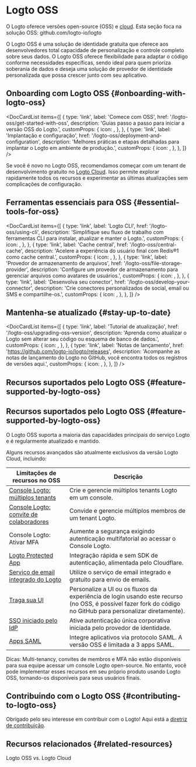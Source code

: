 
# Logto OSS

O Logto oferece versões open-source (OSS) e [cloud](/logto-cloud). Esta seção foca na solução OSS: <Url type="inline" href="https://github.com/logto-io/logto">github.com/logto-io/logto</Url>

O Logto OSS é uma solução de identidade gratuita que oferece aos desenvolvedores total capacidade de personalização e controle completo sobre seus dados. O Logto OSS oferece flexibilidade para adaptar o código conforme necessidades específicas, sendo ideal para quem prioriza soberania de dados e deseja uma solução de provedor de identidade personalizada que possa crescer junto com seu aplicativo.

## Onboarding com Logto OSS \{#onboarding-with-logto-oss}

<DocCardList
  items={[
    {
      type: 'link',
      label: 'Comece com OSS',
      href: '/logto-oss/get-started-with-oss',
      description: 'Guias passo a passo para iniciar a versão OSS do Logto.',
      customProps: {
        icon: <RocketIcon />,
      },
    },
    {
      type: 'link',
      label: 'Implantação e configuração',
      href: '/logto-oss/deployment-and-configuration',
      description:
        'Melhores práticas e etapas detalhadas para implantar o Logto em ambiente de produção.',
      customProps: {
        icon: <GearIcon />,
      },
    },
  ]}
/>

<Admonition type="tip" title="Precisa de um início rápido?">

Se você é novo no Logto OSS, recomendamos começar com um tenant de desenvolvimento gratuito no [Logto Cloud](https://cloud.logto.io). Isso permite explorar rapidamente todos os recursos e experimentar as últimas atualizações sem complicações de configuração.

</Admonition>

## Ferramentas essenciais para OSS \{#essential-tools-for-oss}

<DocCardList
  items={[
    {
      type: 'link',
      label: 'Logto CLI',
      href: '/logto-oss/using-cli',
      description: 'Simplifique seu fluxo de trabalho com ferramentas CLI para instalar, atualizar e manter o Logto.',
      customProps: {
        icon: <CliIcon />,
      },
    },
    {
      type: 'link',
      label: 'Cache central',
      href: '/logto-oss/central-cache',
      description: 'Acelere a experiência do usuário final com Redis®1 como cache central.',
      customProps: {
        icon: <CentralCacheIcon />,
      },
    },
    {
      type: 'link',
      label: 'Provedor de armazenamento de arquivos',
      href: '/logto-oss/file-storage-provider',
      description: 'Configure um provedor de armazenamento para gerenciar arquivos como avatares de usuários.',
      customProps: {
        icon: <FileStorageIcon />,
      },
    },
    {
      type: 'link',
      label: 'Desenvolva seu conector',
      href: '/logto-oss/develop-your-connector',
      description: 'Crie conectores personalizados de social, email ou SMS e compartilhe-os.',
      customProps: {
        icon: <ConnectorsIcon />,
      },
    },
  ]}
/>
## Mantenha-se atualizado \{#stay-up-to-date}

<DocCardList
  items={[
    {
      type: 'link',
      label: 'Tutorial de atualização',
      href: '/logto-oss/upgrading-oss-version',
      description:
        'Aprenda como atualizar o Logto sem alterar seu código ou esquema de banco de dados.',
      customProps: {
        icon: <UpdateIcon />,
      },
    },
    {
      type: 'link',
      label: 'Notas de lançamento',
      href: 'https://github.com/logto-io/logto/releases',
      description:
        'Acompanhe as notas de lançamento do Logto no GitHub, você encontra todos os registros de versões aqui.',
      customProps: {
        icon: <DocumentIcon />,
      },
    },
  ]}
/>

## Recursos suportados pelo Logto OSS \{#feature-supported-by-logto-oss}

## Recursos suportados pelo Logto OSS \{#feature-supported-by-logto-oss}

O Logto OSS suporta a maioria das capacidades principais do serviço Logto e é regularmente atualizado e mantido.

Alguns recursos avançados são atualmente exclusivos da versão Logto Cloud, incluindo:

| Limitações de recursos no OSS                                                              | Descrição                                                                                                                                                    |
| ------------------------------------------------------------------------------------------ | ------------------------------------------------------------------------------------------------------------------------------------------------------------ |
| [Console Logto: múltiplos tenants](/logto-cloud/tenant-settings)                           | Crie e gerencie múltiplos tenants Logto em um console.                                                                                                       |
| [Console Logto: convite de colaboradores](/logto-cloud/tenant-member-management)           | Convide e gerencie múltiplos membros de um tenant Logto.                                                                                                     |
| Console Logto: Ativar MFA                                                                  | Aumente a segurança exigindo autenticação multifatorial ao acessar o Console Logto.                                                                          |
| [Logto Protected App](/integrate-logto/protected-app)                                      | Integração rápida e sem SDK de autenticação, alimentada pelo Cloudflare.                                                                                     |
| [Serviço de email integrado do Logto](/connectors/email-connectors/built-in-email-service) | Utilize o serviço de email integrado e gratuito para envio de emails.                                                                                        |
| [Traga sua UI](/customization/bring-your-ui)                                               | Personalize a UI ou os fluxos da experiência de login usando este recurso (no OSS, é possível fazer fork do código no GitHub para personalizar diretamente). |
| [SSO iniciado pelo IdP](/end-user-flows/enterprise-sso/idp-initiated-sso)                  | Ative autenticação única corporativa iniciada pelo provedor de identidade.                                                                                   |
| [Apps SAML](/integrate-logto/saml-app)                                                     | Integre aplicativos via protocolo SAML. A versão OSS é limitada a 3 apps SAML.                                                                               |

Dicas: Multi-tenancy, convites de membros e MFA não estão disponíveis para sua equipe acessar um console Logto open-source. No entanto, você pode implementar esses recursos em seu próprio produto usando Logto OSS, tornando-os disponíveis para seus usuários finais.

## Contribuindo com o Logto OSS \{#contributing-to-logto-oss}

Obrigado pelo seu interesse em contribuir com o Logto! Aqui está a [diretriz de contribuição](/logto-oss/contribution).

## Recursos relacionados \{#related-resources}

<Url href="https://blog.logto.io/logto-oss-vs-logto-cloud">Logto OSS vs. Logto Cloud</Url>
